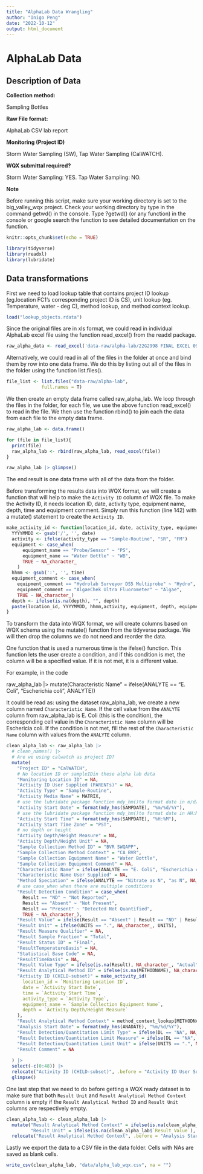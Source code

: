 ```yaml
---
title: "AlphaLab Data Wrangling"
author: "Inigo Peng"
date: "2022-10-12"
output: html_document
---
```

# AlphaLab Data
## Description of Data

**Collection method:**

Sampling Bottles

**Raw File format:**

AlphaLab CSV lab report

**Monitoring (Project ID)**

Storm Water Sampling (SW), Tap Water Sampling (CalWATCH).

**WQX submittal required?**

Storm Water Sampling: YES. Tap Water Sampling: NO.

**Note**

Before running this script, make sure your working directory is set to the big_valley_wqx project. Check your working directory by type in the command getwd() in the console. Type ?getwd() (or any function) in the console or google search the function to see detailed documentation on the function.

```r
knitr::opts_chunk$set(echo = TRUE)

library(tidyverse)
library(readxl)
library(lubridate)
```

## Data transformations

First we need to load lookup table that contains project ID lookup (eg.location FC1's corresponding project ID is CS), unit lookup (eg. Temperature, water - deg C), method lookup, and method context lookup.

```r
load("lookup_objects.rdata")
```

Since the original files are in xls format, we could read in individual AlphaLab excel file using the function read_excel() from the readxl package.

```r
raw_alpha_data <- read_excel('data-raw/alpha-lab/22G2998 FINAL EXCEL 09 Aug 22 1018.xls') |> glimpse()
```

Alternatively, we could read in all of the files in the folder at once and bind them by row into one data frame. We do this by listing out all of the files in the folder using the function list.files(). 

```r
file_list <- list.files("data-raw/alpha-lab",
             full.names = T)
```

We then create an empty data frame called raw_alpha_lab. We loop through the files in the folder, for each file, we use the above function read_excel() to read in the file. We then use the function rbind() to join each the data from each file to the empty data frame.

```r
raw_alpha_lab <- data.frame()

for (file in file_list){
  print(file)
  raw_alpha_lab <- rbind(raw_alpha_lab, read_excel(file))
}

raw_alpha_lab |> glimpse()
```
The end result is one data frame with all of the data from the folder.

Before transforming the results data into WQX format, we will create a function that will help to make the `Activity ID` column of WQX file. To make the Activity ID, it needs location ID, date, activity type, equipment name, depth, time and equipment comment. Simply run this function (line 142) with a mutate() statement to create the `Activity ID`.

```r
make_activity_id <- function(location_id, date, activity_type, equipment_name, depth = NULL, time = NULL, equipment_comment = NULL) {
  YYYYMMDD <- gsub('/', '', date)
  activity <- ifelse(activity_type == "Sample-Routine", "SR", "FM")
  equipment <- case_when(
      equipment_name == "Probe/Sensor" ~ "PS",
      equipment_name == "Water Bottle" ~ "WB",
      TRUE ~ NA_character_
    )
  hhmm <- gsub(':', '', time)
  equipment_comment <- case_when(
    equipment_comment == "Hydrolab Surveyor DS5 Multiprobe" ~ "Hydro",
    equipment_comment == "AlgaeChek Ultra Fluorometer" ~ "Algae", 
    TRUE ~ NA_character_)
  depth <- ifelse(is.na(depth), "", depth)
  paste(location_id, YYYYMMDD, hhmm,activity, equipment, depth, equipment_comment, sep = ":")
}
```

To transform the data into WQX format, we will create columns based on WQX schema using the mutate() function from the tidyverse package. We will then drop the columns we do not need and reorder the data.

One function that is used a numerous time is the ifelse() function. This function lets the user create a condition, and if this condition is met, the column will be a specified value. If it is not met, it is a different value.

For example, in the code 

raw_alpha_lab |> 
mutate(Characteristic Name" = ifelse(ANALYTE == "E. Coli", "Escherichia coli", ANALYTE))

It could be read as: using the dataset raw_alpha_lab, we create a new column named `Characteristic Name`. If the cell value from the `ANALYTE` column from raw_alpha_lab is E. Coli (this is the condition), the corresponding cell value in the `Characteristic Name` column will be Eschericia coli. If the condition is not met, fill the rest of the `Characteristic Name` column with values from the `ANALYTE` column.

```r
clean_alpha_lab <- raw_alpha_lab |> 
  # clean_names() |>
  # Are we using calwatch as project ID?
  mutate(
    "Project ID" = "CalWATCH",
    # No location ID or sampleIDin these alpha lab data
    "Monitoring Location ID" = NA,
    "Activity ID User Supplied (PARENTs)" = NA,
    "Activity Type" = "Sample-Routine",
    "Activity Media Name" = MATRIX,
    # use the lubridate package function mdy_hm()to format date in m/d/y 
    "Activity Start Date" = format(mdy_hms(SAMPDATE), "%m/%d/%Y"),
    # use the lubridate package function mdy_hm()to format date in HH:MM
    "Activity Start Time" = format(mdy_hms(SAMPDATE), "%H:%M"),
    "Activity Start Time Zone" = "PST",
    # no depth or height
    "Activity Depth/Height Measure" = NA,
    "Activity Depth/Height Unit" = NA,
    "Sample Collection Method ID" = "BVR SWQAPP",
    "Sample Collection Method Context" = "CA_BVR",
    "Sample Collection Equipment Name" = "Water Bottle",
    "Sample Collection Equipment Comment" = NA,
    "Characteristic Name" = ifelse(ANALYTE == "E. Coli", "Escherichia coli", ANALYTE),
    "Characteristic Name User Supplied" = NA,
    "Method Speciation" = ifelse(ANALYTE == "Nitrate as N", "as N", NA_character_),
    # use case_when when there are multiple conditions
    "Result Detection Condition" = case_when(
      Result == "ND" ~ "Not Reported",
      Result == "Absent" ~ "Not Present",
      Result == "Present" ~ "Detected Not Quantified",
      TRUE ~ NA_character_),
    "Result Value" = ifelse(Result == "Absent" | Result == "ND" | Result == "Present", NA_character_, Result),
    "Result Unit" = ifelse(UNITS == ".", NA_character_, UNITS),
    "Result Measure Qualifier" = NA,
    "Result Sample Fraction" = "Total",
    "Result Status ID" = "Final",
    "ResultTemperatureBasis" = NA,
    "Statistical Base Code" = NA,
    "ResultTimeBasis" = NA,
    "Result Value Type" = ifelse(is.na(Result), NA_character_, "Actual"),
    "Result Analytical Method ID" = ifelse(is.na(METHODNAME), NA_character_, method_lookup[METHODNAME]),
    "Activity ID (CHILD-subset)" = make_activity_id(
      location_id = `Monitoring Location ID`,
      date = `Activity Start Date`,
      time = `Activity Start Time`,
      activity_type = `Activity Type`,
      equipment_name = `Sample Collection Equipment Name`,
      depth = `Activity Depth/Height Measure`
    ),
    "Result Analytical Method Context" = method_context_lookup[METHODNAME],
    "Analysis Start Date" = format(mdy_hms(ANADATE), "%m/%d/%Y"),
    "Result Detection/Quantitation Limit Type" = ifelse(DL == "NA", NA_character_, "Method Detection Level"),
    "Result Detection/Quantitation Limit Measure" = ifelse(DL == "NA", NA_character_, DL),
    "Result Detection/Quantitation Limit Unit" = ifelse(UNITS == ".", NA_character_, UNITS),
    "Result Comment" = NA
    
  ) |>
  select(-c(0:48)) |> 
  relocate("Activity ID (CHILD-subset)", .before = "Activity ID User Supplied (PARENTs)") |> 
  glimpse()

```

One last step that we need to do before getting a WQX ready dataset is to make sure that both `Result Unit` and `Result Analytical Method Context` column is empty if the `Result Analytical Method ID` and `Result Unit` columns are respectively empty. 

```r
clean_alpha_lab <- clean_alpha_lab |> 
  mutate("Result Analytical Method Context" = ifelse(is.na(clean_alpha_lab$`Result Analytical Method ID`), NA_character_, clean_alpha_lab$`Result Analytical Method Context`),
         "Result Unit" = ifelse(is.na(clean_alpha_lab$`Result Value`), NA_character_, clean_alpha_lab$`Result Unit`)) |> 
  relocate("Result Analytical Method Context", .before = "Analysis Start Date")
```

Lastly we export the data to a CSV file in the data folder. Cells with NAs are saved as blank cells.

```r
write_csv(clean_alpha_lab, "data/alpha_lab_wqx.csv", na = "")
```




